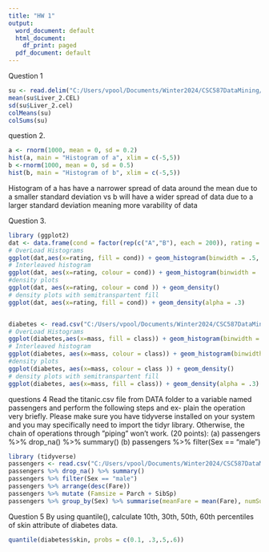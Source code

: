 ---
title: "HW 1"
output:
  word_document: default
  html_document:
    df_print: paged
  pdf_document: default
---


Question 1
```{r}

su <- read.delim("C:/Users/vpool/Documents/Winter2024/CSC587DataMining/datasets/DATA/Su_raw_matrix.txt")
mean(su$Liver_2.CEL)
sd(su$Liver_2.cel)
colMeans(su)
colSums(su)
```

question 2.
```{r}
a <- rnorm(1000, mean = 0, sd = 0.2)
hist(a, main = "Histogram of a", xlim = c(-5,5)) 
b <-rnorm(1000, mean = 0, sd = 0.5)
hist(b, main = "Histogram of b", xlim = c(-5,5)) 
```
Histogram of a has have a narrower spread of data around the mean due to a smaller standard deviation 
vs b will have a wider spread of data due to a larger standard deviation meaning more varability of data 

Question 3.
```{r}
library (ggplot2)
dat <- data.frame(cond = factor(rep(c("A","B"), each = 200)), rating = c (rnorm(200, mean =.8)))
# OverLoad Histograms
ggplot(dat,aes(x=rating, fill = cond)) + geom_histogram(binwidth = .5, alpha = .5, position = "identity")
# Interleaved histogram
ggplot(dat, aes(x=rating, colour = cond)) + geom_histogram(binwidth = .5, position = "dodge")
#density plots 
ggplot(dat, aes(x=rating, colour = cond )) + geom_density()
# density plots with semitranspartent fill 
ggplot(dat, aes(x=rating, fill = cond)) + geom_density(alpha = .3)


diabetes <- read.csv("C:/Users/vpool/Documents/Winter2024/CSC587DataMining/datasets/DATA/diabetes_train.csv")
# OverLoad Histograms
ggplot(diabetes,aes(x=mass, fill = class)) + geom_histogram(binwidth = .5, alpha = .5, position = "identity")
# Interleaved histogram
ggplot(diabetes, aes(x=mass, colour = class)) + geom_histogram(binwidth = .5, position = "dodge")
#density plots 
ggplot(diabetes, aes(x=mass, colour = class )) + geom_density()
# density plots with semitranspartent fill 
ggplot(diabetes, aes(x=mass, fill = class)) + geom_density(alpha = .3)


```
questions 4 Read the titanic.csv file from DATA folder to a variable named passengers and perform the following steps and ex-
plain the operation very briefly. Please make sure you have tidyverse installed on your system and you may specifically
need to import the tidyr library. Otherwise, the chain of operations through ”piping” won’t work. (20 points):
(a) passengers %>% drop_na() %>% summary()
(b) passengers %>% filter(Sex == "male")

```{r}
library (tidyverse)
passengers <- read.csv("C:/Users/vpool/Documents/Winter2024/CSC587DataMining/datasets/DATA/titanic.csv")
passengers %>% drop_na() %>% summary()
passengers %>% filter(Sex == "male")
passengers %>% arrange(desc(Fare))
passengers %>% mutate (Famsize = Parch + SibSp)
passengers %>% group_by(Sex) %>% summarise(meanFare = mean(Fare), numSurv = sum(Survived)) 

```
Question 5 By using quantile(), calculate 10th, 30th, 50th, 60th percentiles of skin attribute of diabetes data. 
```{r}
quantile(diabetes$skin, probs = c(0.1, .3,.5,.6))


```